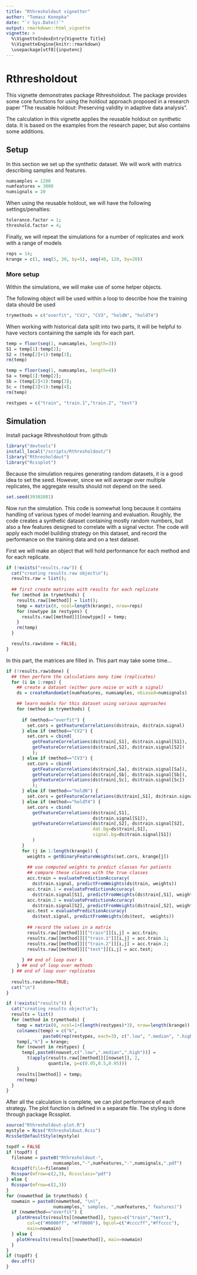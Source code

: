 ```yaml
---
title: "Rthresholdout vignetter"
author: "Tomasz Konopka"
date: "`r Sys.Date()`"
output: rmarkdown::html_vignette
vignette: >
  %\VignetteIndexEntry{Vignette Title}
  %\VignetteEngine{knitr::rmarkdown}
  \usepackage[utf8]{inputenc}
---
```



# Rthresholdout

This vignette demonstrates package Rthresholdout. The package provides some core functions for using the holdout approach proposed in a research paper "The reusable holdout: Preserving validity in adaptive data analysis".

The calculation in this vignette applies the reusable holdout on synthetic data. It is based on the examples from the research paper, but also contains some additions.



## Setup

In this section we set up the synthetic dataset. We will work with matrics describing samples and features. 

```r
numsamples = 1200
numfeatures = 3000
numsignals = 20
```

When using the reusable holdout, we will have the following settings/penalties:

```r
tolerance.factor = 1;
threshold.factor = 4;
```

Finally, we will repeat the simulations for a number of replicates and work with a range of models

```r
reps = 14;
krange = c(1, seq(5, 30, by=5), seq(40, 120, by=20))
```



### More setup

Within the simulations, we will make use of some helper objects.

The following object will be used within a loop to describe how the training data should be used

```r
trymethods = c("overfit", "CV2", "CV3", "holdN", "holdT4")
```

When working with historical data split into two parts, it will be helpful to have vectors containing the sample ids for each part.

```r
temp = floor(seq(1, numsamples, length=3))
S1 = temp[1]:temp[2];
S2 = (temp[2]+1):temp[3];
rm(temp)

temp = floor(seq(1, numsamples, length=4))
Sa = temp[1]:temp[2];
Sb = (temp[2]+1):temp[3];
Sc = (temp[3]+1):temp[4];	
rm(temp)

restypes = c("train", "train.1","train.2", "test")
```


## Simulation

Install package Rthresholdout from github 

```r
library("devtools")
install_local("/scripts/Rthresholdout/")
library("Rthresholdout")
library("Rcssplot")
```

Because the simulation requires generating random datasets, it is a good idea to set the seed. However, since we will average over multiple replicates, the aggregate results should not depend on the seed. 

```r
set.seed(39302081)
```


Now run the simulation. This code is somewhat long because it contains handling of various types of model learning and evaluation. Roughly, the code creates a synthetic dataset containing mostly random numbers, but also a few features designed to correlate with a signal vector. The code will apply each model building strategy on this dataset, and record the performance on the training data and on a test dataset. 

First we will make an object that will hold performance for each method and for each replicate.

```r
if (!exists("results.raw")) {
  cat("creating results.raw object\n");
  results.raw = list();
  
  ## first create matrices with results for each replicate
  for (method in trymethods) {  
    results.raw[[method]] = list();
    temp = matrix(0, ncol=length(krange), nrow=reps)
    for (nowtype in restypes) {
      results.raw[[method]][[nowtype]] = temp;
    }
    rm(temp)
  }

  results.raw$done = FALSE;
}
```


In this part, the matrices are filled in. This part may take some time...

```r
if (!results.raw$done) {
  ## then perform the calculations many time (replicates)
  for (i in 1:reps) {
    ## create a dataset (either pure noise or with a signal)
    ds = createRandomSet(numfeatures, numsamples, nbiased=numsignals)

    ## learn models for this dataset using various approaches
    for (method in trymethods) {
      
      if (method=="overfit") {
        set.cors = getFeatureCorrelations(ds$train, ds$train.signal)        
      } else if (method=="CV2") {
        set.cors = cbind(
          getFeatureCorrelations(ds$train[,S1], ds$train.signal[S1]),
          getFeatureCorrelations(ds$train[,S2], ds$train.signal[S2])
          );					
      } else if (method=="CV3") {
        set.cors = cbind(
          getFeatureCorrelations(ds$train[,Sa], ds$train.signal[Sa]),
          getFeatureCorrelations(ds$train[,Sb], ds$train.signal[Sb]),
          getFeatureCorrelations(ds$train[,Sc], ds$train.signal[Sc])
          );						  
      } else if (method=="holdN") {
        set.cors = getFeatureCorrelations(ds$train[,S1], ds$train.signal[S1])
      } else if (method=="holdT4") {
        set.cors = cbind(
          getFeatureCorrelations(ds$train[,S1],
                                 ds$train.signal[S1]),
          getFeatureCorrelations(ds$train[,S2], ds$train.signal[S2],
                                 dat.bg=ds$train[,S1],
                                 signal.bg=ds$train.signal[S1])
          )        
      } 
      for (j in 1:length(krange)) {      
        weights = getBinaryFeatureWeights(set.cors, krange[j])        
        
        ## use computed weights to predict classes for patients
        ## compare these classes with the true classes
        acc.train = evaluatePredictionAccuracy(
          ds$train.signal, predictFromWeights(ds$train, weights))
        acc.train.1 = evaluatePredictionAccuracy(
          ds$train.signal[S1], predictFromWeights(ds$train[,S1], weights))
        acc.train.2 = evaluatePredictionAccuracy(
          ds$train.signal[S2], predictFromWeights(ds$train[,S2], weights))    
        acc.test = evaluatePredictionAccuracy(
          ds$test.signal, predictFromWeights(ds$test,  weights))
        
        ## record the values in a matrix
        results.raw[[method]][["train"]][i,j] = acc.train;
        results.raw[[method]][["train.1"]][i,j] = acc.train.1;
        results.raw[[method]][["train.2"]][i,j] = acc.train.2;
        results.raw[[method]][["test"]][i,j] = acc.test;
        
      } ## end of loop over k      
    } ## end of loop over methods        
  } ## end of loop over replicates
  
  results.raw$done=TRUE;
  cat("\n")  
}

if (!exists("results")) {
  cat("creating results object\n");
  results = list()
  for (method in trymethods) {
    temp = matrix(0, ncol=1+(length(restypes)*3), nrow=length(krange));
    colnames(temp) = c("k",
              paste0(rep(restypes, each=3), c(".low", ".median", ".high")))
    temp[,"k"] = krange;
    for (nowset in restypes) {
      temp[,paste0(nowset,c(".low",".median",".high"))] =
        t(apply(results.raw[[method]][[nowset]], 2,
                quantile, p=c(0.05,0.5,0.95)))
    }
    results[[method]] = temp;
    rm(temp)
  }
}

```

After all the calculation is complete, we can plot performance of each strategy. The plot function is defined in a separate file. The styling is done through package Rcssplot. 

```r
source("Rthresholdout-plot.R")
mystyle = Rcss("Rthresholdout.Rcss")
RcssSetDefaultStyle(mystyle)

topdf = FALSE
if (topdf) {
  filename = paste0("Rthresholdout-",
                  numsamples,"-",numfeatures,"-",numsignals,".pdf")
  Rcsspdf(file=filename)
  Rcsspar(mfrow=c(2,3), Rcssclass="pdf")
} else {
  Rcsspar(mfrow=c(2,3))
}
for (nowmethod in trymethods) {
  nowmain = paste0(nowmethod, "\n(",
                  numsamples," samples, ",numfeatures," features)")
  if (nowmethod=="overfit") {
    plotHresults(results[[nowmethod]], types=c("train","test"), 
        col=c("#0000ff", "#ff0000"), bgcol=c("#ccccff","#ffcccc"),
        main=nowmain)
  } else {		    
    plotHresults(results[[nowmethod]], main=nowmain)
  }
}
if (topdf) {
  dev.off()
}
```

